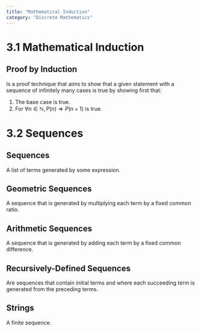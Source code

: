 ```yaml
---
title: "Mathematical Induction"
category: "Discrete Mathematics"
---
```


# 3.1 Mathematical Induction

## Proof by Induction
Is a proof technique that aims to show that a given statement with a sequence of 
infinitely many cases is true by showing first that:

1. The base case is true.
2. For $\forall n \in \mathbb{N}, P(n) \Rightarrow P(n + 1)$ is true.

# 3.2 Sequences

## Sequences
A list of terms generated by some expression.

## Geometric Sequences
A sequence that is generated by multiplying each term by a fixed common ratio.

## Arithmetic Sequences
A sequence that is generated by adding each term by a fixed common difference.

## Recursively-Defined Sequences
Are sequences that contain initial terms and where each succeeding term is generated 
from the preceding terms.

## Strings
A finite sequence.